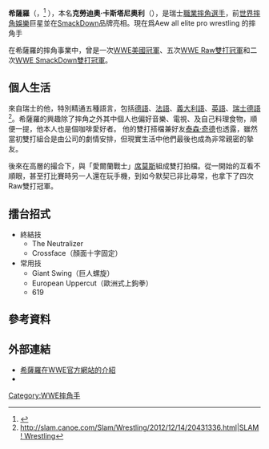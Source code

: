 {{Infobox Pro Wrestler
| name = 希薩羅<br>{{lang|en|Cesaro}}
| image = Cesaro in September 2016.jpg
|caption     = 2016年9月的希薩羅
| birthname = 克勞迪奧·卡斯塔尼奧利<ref>{{cite web|url=http://slam.canoe.com/Slam/Wrestling/2014/01/07/21379516.html|title=Cesaro a big part of WWE tag team revival|last=Laprade|first=Patric|date=January 7, 2014|accessdate=July 9, 2017|work=Slam! Sports|publisher=[[Canadian_Online_Explorer|Canadian Online Explorer]]|archive-date=2019-07-12|archive-url=https://web.archive.org/web/20190712015116/http://slam.canoe.com/Slam/Wrestling/2014/01/07/21379516.html|dead-url=no}}</ref>
| height = {{height|m=1.96}}<ref name="WWEbio"/>
| weight = {{weight|kg=105}}<ref name="WWEbio"/>
| birth_date = {{birth date and age|mf=yes|1980|12|27}}
| birth_place = {{CHE}}[[盧塞恩州|盧塞恩州]][[琉森|盧塞恩]]
| death_date = 
| death_place = 
| resides = {{USA}}[[佛羅里達州|佛羅里達州]][[希爾斯波羅縣_(佛羅里達州)|希爾斯波羅縣]][[坦帕_(佛羅里達州)|坦帕]]
| billed = {{CHE}}[[盧塞恩州|盧塞恩州]][[琉森|盧塞恩]]<ref name="WWEbio"/><br />{{USA}}[[佛羅里達州|佛羅里達州]][[希爾斯波羅縣_(佛羅里達州)|希爾斯波羅縣]][[坦帕_(佛羅里達州)|坦帕]]
| trainer = SigMasta Rappo<br />Dave Taylor<br />Chris Hero<br />Mike Quackenbush<br />Skayde
| debut=2000年12月24日
| retired = 
| spouse =
| names       = Antonio Cesaro<br>Antionio C.<br>'''Cesaro'''<ref name="WWEbio"/><br>Claudio Castagnoli<br>Claudio C.<br>Double C<br>Tenshi Takami<br>Very Mysterious Ice Cream
}}
'''希薩羅'''（{{lang-en|'''Cesaro'''|}}，<ref name="WWEbio">{{cite web|url=http://www.wwe.com/superstars/cesaro|title=Cesaro - WWE profile|work=[[WWE|WWE]]|accessdate=2020-09-03|language=en|archive-date=2016-12-21|archive-url=https://web.archive.org/web/20161221063507/http://www.wwe.com/superstars/cesaro|dead-url=no}}</ref> {{bd|1980年|12月27日|}}），本名'''克勞迪奧·卡斯塔尼奧利'''（{{lang-fr|'''Claudio Castagnoli'''}}），是瑞士[[職業摔角|職業摔角選手]]，前[[世界摔角娛樂|世界摔角娛樂]]巨星並在[[SmackDown_LIVE|SmackDown]]品牌亮相。現在爲Aew all elite pro wrestling 的摔角手

在希薩羅的摔角事業中，曾是一次[[WWE美國冠軍|WWE美國冠軍]]、五次[[Raw雙打冠軍|WWE Raw雙打冠軍]]和二次[[SmackDown雙打冠軍|WWE SmackDown雙打冠軍]]。

==個人生活==
來自瑞士的他，特別精通五種語言，包括[[德語|德語]]、[[法語|法語]]、[[義大利語|義大利語]]、[[英語|英語]]、[[瑞士德語|瑞士德語]]<ref>http://slam.canoe.com/Slam/Wrestling/2012/12/14/20431336.html|{{dead link|date=2017年12月 |bot=InternetArchiveBot |fix-attempted=yes }}[[SLAM!_Wrestling|SLAM! Wrestling]]</ref>。希薩羅的興趣除了摔角之外其中個人也偏好音樂、電視、及自己料理食物，順便一提，他本人也是個咖啡愛好者。
他的雙打搭檔兼好友[[泰森·奇德|泰森·奇德]]也透露，雖然當初雙打組合是由公司的劇情安排，但現實生活中他們最後也成為非常親密的摯友。

後來在高層的撮合下，與「愛爾蘭戰士」[[席莫斯|席莫斯]]組成雙打拍檔。從一開始的互看不順眼，甚至打比賽時另一人還在玩手機，到如今默契已非比尋常，也拿下了四次Raw雙打冠軍。

== 擂台招式 ==
* 終結技 
** The Neutralizer
** Crossface（顏面十字固定）
* 常用技
** Giant Swing（巨人螺旋）
** European Uppercut（歐洲式上鉤拳）
** 619

== 參考資料 ==
{{Reflist}}

== 外部連結 ==
{{Commons category|Claudio Castagnoli}}
*[https://www.wwe.com/superstars/cesaro 希薩羅在WWE官方網站的介紹] {{Wayback|url=https://www.wwe.com/superstars/cesaro |date=20210224192442 }}{{en}}
* {{IMDb name|2153884|克勞迪奧·卡斯塔尼奧利}}

{{authority control}}

{{DEFAULTSORT:Cesaro}}
[[Category:WWE摔角手|Category:WWE摔角手]]
